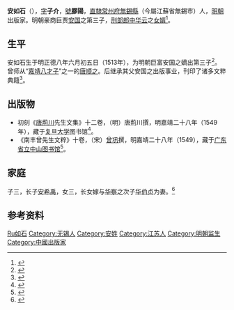 {{Otheruses|other=名为安子介的其他人物|安子介}}
{{明清人物信息框
| 姓名 = 安如石
| 原名 = 
| 圖片名稱= 
| 圖片大小 = 
| 圖片說明 = 
| 最高職務 = 
| 屆數 = 
| 國家 = 大明
| 前任 = 
| 繼任 = 
| 爵位 =
| 籍貫 = [[常州府|常州府]][[無錫縣|無錫縣]]
| 族裔 = 漢族
| 字號 = 字子介，號膠陽<ref>{{web cite|title= 《膠山安黃氏宗譜》|last1= 安曾發|last2= 安汝恒|last3= 安經傳|date= 清乾隆十七年（1752年）}}</ref>
| 諡號 = 
| 出生日期 = 明正德八年六月初五日（1513年）<ref>{{web cite|title= 《膠山安黃氏宗譜》|last1= 安汝諧|last2= 安謙|last3= 安吉|last4= 安祥|date= 清嘉慶六年（1801年）}}</ref>
| 出生地點 = 大明[[南直隶|南直隶]][[常州府|常州府]][[無錫縣|無錫縣]]
| 逝世日期 = 明嘉靖四十三年六月二十八日<br>（1564年）<ref>{{web cite|title= 《膠山安氏黃氏家乘合鈔》|last1= 安曾發|date= 清嘉慶十六年（1811年）}}</ref><br>（51歲）
| 逝世地點 = 大明[[南直隶|南直隶]][[常州府|常州府]][[無錫縣|無錫縣]]
| 墓葬 = 大明[[南直隶|南直隶]][[常州府|常州府]][[無錫縣|無錫縣]]<br>（今江苏省无锡市）
| 配偶 = 
| 親屬 =
*父亲 = [[安国_(明朝收藏家)|安國]]
*长兄 = [[安如山|安如山]]
*仲兄 = [[安如磐|安如磐]]
| 出身 = 
*[[国子监|国子监]][[太學生|太学生]]
| 經歷 = 
| 著作 =
}}

'''安如石'''（{{bd|1513年||1564年|catIdx=A安}}），[[表字|字]]'''子介'''，[[號|號]]'''膠陽'''，[[南直隸|直隸]][[常州府|常州府]][[無錫縣|無錫縣]]（今屬江蘇省無錫市）人，[[明朝|明朝]]出版家。明朝豪商巨贾[[安国_(明朝收藏家)|安国]]之第三子，[[刑部郎中|刑部郎中]][[華雲|华云]]之[[女婿|女婿]]<ref>{{web cite|title= 《膠山安黃氏宗譜》|last1= 安元勳|last2= 安俊|last3= 安揚|last4= 安名|date= 清咸豐九年（1859年）}}</ref>。

==生平==
安如石生于明正德八年六月初五日（1513年），为明朝巨富安国之嫡出第三子<ref>{{web cite|title= 《安氏族譜不分卷》|last1= 安濤|date= 民國元年（1912年）}}</ref>。曾师从“[[嘉靖八才子|嘉靖八才子]]”之一的[[唐顺之|唐顺之]]。后继承其父安国之出版事业，刊印了诸多文粹典籍<ref>{{cite book|title= 《曹學佺與晚明文學史》|page= 284|author= 許建崑|year= 2014|publisher= 萬卷樓}}</ref>。

==出版物==
*初刻《[[唐荊川|唐荊川]]先生文集》十二卷，（明）唐荊川撰，明嘉靖二十八年（1549年），藏于[[复旦大学|复旦大学]]图书馆<ref>{{cite book|title= 《中国古籍善本书目》|page=  |author= 中国古籍善本书目编辑委员会|year= 1996|publisher= [[上海古籍出版社|上海古籍出版社]]}}</ref>。
*《南丰曾先生文粹》十卷，（宋）[[曾巩|曾巩]]撰，明嘉靖二十八年（1549），藏于[[广东省立中山图书馆|广东省立中山图书馆]]<ref>{{cite web|title= 
南丰曾先生文粹十卷（宋）曾巩撰明嘉靖二十八年（1549）安如石刻本广东省立中山图书馆|url= http://202.96.31.79/nlcab/public!showDetailInfo.action?infoId=5578|accessdate= 2021-02-09|website= 國家珍貴古籍名錄數據庫|publisher= [[中國國家圖書館|中國國家圖書館]]（國家古籍保護中心）
}}</ref>。

==家庭==
子三，长子[[安希禹|安希禹]]，女三，长女嫁与[[華察|华察]]之次子[[华伯贞|华伯贞]]为妻。<ref>{{cite book|title= 《膠山安黃氏宗譜》|author1= 安榮光|author2= 安宗愈|year= 民国十一年（1922年）}}</ref>

==参考资料==
<references />

{{无锡胶山安国家族}}
{{DEFAULTSORT:An rushi}}
[[Category:无锡安氏|Ru如石]]
[[Category:无锡人|Category:无锡人]]
[[Category:安姓|Category:安姓]]
[[Category:江苏人|Category:江苏人]]
[[Category:明朝监生|Category:明朝监生]]
[[Category:中國出版家|Category:中國出版家]]